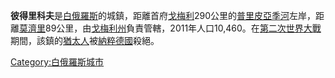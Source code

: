 {{Unreferenced|time=2021-05-22T17:11:29+00:00}}
'''彼得里科夫'''是[[白俄羅斯|白俄羅斯]]的城鎮，距離首府[[戈梅利|戈梅利]]290公里的[[普里皮亞季河|普里皮亞季河]]左岸，距離[[莫濟里|莫濟里]]89公里，由[[戈梅利州|戈梅利州]]負責管轄，2011年人口10,460。在[[第二次世界大戰|第二次世界大戰]]期間，該鎮的[[猶太人|猶太人]]被[[納粹德國|納粹德國]]殺絕。

{{coord|52|08|N|28|30|E|source:be-x-oldwiki_region:BY_type:city|display=title}}

{{Gomel Region}}

[[Category:白俄羅斯城市|Category:白俄羅斯城市]]

{{Belarus-geo-stub}}